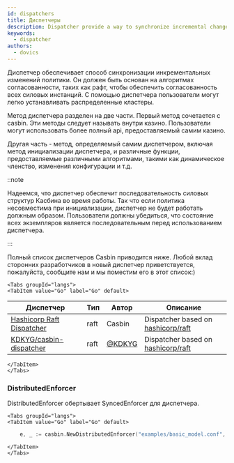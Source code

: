 ```yaml
---
id: dispatchers
title: Диспетчеры
description: Dispatcher provide a way to synchronize incremental changes of policy
keywords:
  - dispatcher
authors:
  - dovics
---
```




Диспетчер обеспечивает способ синхронизации инкрементальных изменений политики. Он должен быть основан на алгоритмах согласованности, таких как рафт, чтобы обеспечить согласованность всех силовых инстанций. С помощью диспетчера пользователи могут легко устанавливать распределенные кластеры.

Метод диспетчера разделен на две части. Первый метод сочетается с casbin. Эти методы следует называть внутри казино. Пользователи могут использовать более полный api, предоставляемый самим казино.

Другая часть - метод, определяемый самим диспетчером, включая метод инициализации диспетчера, и различные функции, предоставляемые различными алгоритмами, такими как динамическое членство, изменения конфигурации и т.д.

::note

Надеемся, что диспетчер обеспечит последовательность силовых структур Касбина во время работы. Так что если политика несовместима при инициализации, диспетчер не будет работать должным образом. Пользователи должны убедиться, что состояние всех экземпляров является последовательным перед использованием диспетчера.

:::

Полный список диспетчеров Casbin приводится ниже. Любой вклад сторонних разработчиков в новый диспетчер приветствуется, пожалуйста, сообщите нам и мы поместим его в этот список:)

```mdx-code-block
<Tabs groupId="langs">
<TabItem value="Go" label="Go" default>
```

| Диспетчер                                                               | Тип  | Автор                              | Описание                                                                |
| ----------------------------------------------------------------------- | ---- | ---------------------------------- | ----------------------------------------------------------------------- |
| [Hashicorp Raft Dispatcher](https://github.com/casbin/hraft-dispatcher) | raft | Casbin                             | Dispatcher based on [hashicorp/raft](https://github.com/hashicorp/raft) |
| [KDKYG/casbin-dispatcher](https://github.com/KDKYG/casbin-dispatcher)   | raft | [@KDKYG](https://github.com/KDKYG) | Dispatcher based on [hashicorp/raft](https://github.com/hashicorp/raft) |

```mdx-code-block
</TabItem>
</Tabs>
```

### DistributedEnforcer

DistributedEnforcer обертывает SyncedEnforcer для диспетчера.

```mdx-code-block
<Tabs groupId="langs">
<TabItem value="Go" label="Go" default>
```

```go
    e, _ := casbin.NewDistributedEnforcer("examples/basic_model.conf", "examples/basic_policy.csv")
```

```mdx-code-block
</TabItem>
</Tabs>
```


